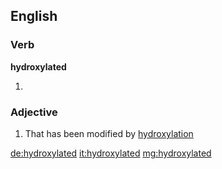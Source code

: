 ==English==

===Verb===
'''hydroxylated'''

# {{past of|hydroxylate}}

===Adjective===
{{en-adj}}

# {{organic chemistry}} That has been modified by [[hydroxylation]]

[[de:hydroxylated]]
[[it:hydroxylated]]
[[mg:hydroxylated]]